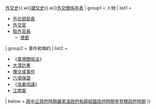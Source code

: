 {{Navbox
| name = 嚴家淦政府和蔣經國政府時期中華民國外交
| title = [[嚴家淦政府]]和[[蔣經國政府]]時期[[中華民國外交]]
| state = {{{state|autocollapse}}}
| listclass = hlist
| above = [[中國對外關係史|對外關係史]]{{.w}}[[中華民國外交史|外交史]]{{.w}}[[中華民國建交列表|建交史]]{{.w}}[[中华民国外交关系年表|外交關係年表]]
| group1 = 人物
| list1 =
* [[:Category:中華民國外交部部長|外交部部長]]
* [[:Category:中華民國外交官|外交官]]
* [[:Category:中華民國駐外官員|駐外官員]]
** [[:Category:中華民國駐外大使|使節]]
| group2 = 事件和條約
| list2 =
* 《[[臺灣關係法]]》
* [[大漠計畫]]
* [[陳文成事件]]
* [[六項保證]]
* 《[[洛桑協議]]》
* [[江南案]]
| below = [[模板:蔣中正政府時期中華民國外交|蔣中正政府時期]]{{to}}[[模板:嚴家淦政府和蔣經國政府時期中華民國外交|嚴家淦政府和蔣經國政府時期]]{{to}}[[模板:李登輝政府時期中華民國外交|李登輝政府時期]]
}}<noinclude>
[[Category:嚴家淦政府和蔣經國政府時期中華民國外交| ]]
[[Category:中華民國外交導航模板| ]]
</noinclude>